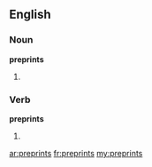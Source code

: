 ==English==

===Noun===
'''preprints'''

# {{plural of|[[preprint]]}}

===Verb===
'''preprints'''

# {{third-person singular of|[[preprint]]}}

[[ar:preprints]]
[[fr:preprints]]
[[my:preprints]]